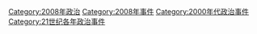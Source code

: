 [[Category:2008年政治|Category:2008年政治]]
[[Category:2008年事件|Category:2008年事件]]
[[Category:2000年代政治事件|Category:2000年代政治事件]]
[[Category:21世纪各年政治事件|Category:21世纪各年政治事件]]